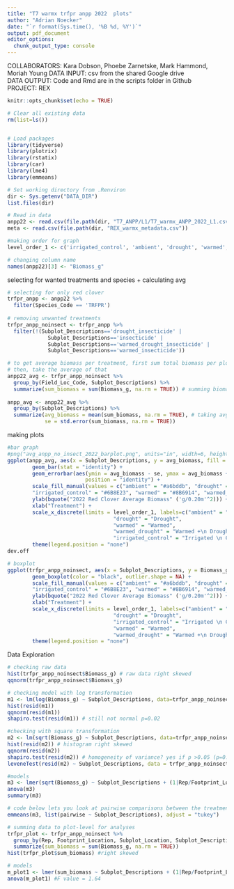 ```yaml
---
title: "T7 warmx trfpr anpp 2022  plots"
author: "Adrian Noecker"
date: "`r format(Sys.time(), '%B %d, %Y')`"
output: pdf_document
editor_options: 
  chunk_output_type: console
---
```


COLLABORATORS: Kara Dobson, Phoebe Zarnetske, Mark Hammond, Moriah Young
DATA INPUT:  csv from the shared Google drive  
DATA OUTPUT: Code and Rmd are in the scripts folder in Github  
PROJECT: REX


```r
knitr::opts_chunk$set(echo = TRUE)
```

```r
# Clear all existing data
rm(list=ls())


# Load packages
library(tidyverse)
library(plotrix)
library(rstatix)
library(car)
library(lme4)
library(emmeans)

# Set working directory from .Renviron
dir <- Sys.getenv("DATA_DIR")
list.files(dir)

# Read in data
anpp22 <- read.csv(file.path(dir, "T7_ANPP/L1/T7_warmx_ANPP_2022_L1.csv")) # 2022 ANPP data
meta <- read.csv(file.path(dir, "REX_warmx_metadata.csv"))

#making order for graph
level_order_1 <- c('irrigated_control', 'ambient', 'drought', 'warmed','warmed_drought')

# changing column name
names(anpp22)[3] <- "Biomass_g"

```

selecting for wanted treatments and species + calculating avg

```r
# selecting for only red clover
trfpr_anpp <- anpp22 %>% 
  filter(Species_Code == 'TRFPR')
  
# removing unwanted treatments
trfpr_anpp_noinsect <- trfpr_anpp %>%
  filter(!(Subplot_Descriptions=='drought_insecticide' |
             Subplot_Descriptions=='insecticide' |
             Subplot_Descriptions=='warmed_drought_insecticide' |
             Subplot_Descriptions=='warmed_insecticide'))

# to get average biomass per treatment, first sum total biomass per plot
# then, take the average of that
anpp22_avg <- trfpr_anpp_noinsect %>%
  group_by(Field_Loc_Code, Subplot_Descriptions) %>% 
  summarize(sum_biomass = sum(Biomass_g, na.rm = TRUE)) # summing biomass per plot
  
anpp_avg <- anpp22_avg %>%   
  group_by(Subplot_Descriptions) %>%
  summarize(avg_biomass = mean(sum_biomass, na.rm = TRUE), # taking avg biomass of each treatment
            se = std.error(sum_biomass, na.rm = TRUE))
```

making plots

```r
#bar graph
#png("avg_anpp_no_insect_2022_barplot.png", units="in", width=6, height=6, res=300)
ggplot(anpp_avg, aes(x = Subplot_Descriptions, y = avg_biomass, fill = Subplot_Descriptions)) +
        geom_bar(stat = "identity") +
        geom_errorbar(aes(ymin = avg_biomass - se, ymax = avg_biomass + se), width = 0.2,
                         position = "identity") +
        scale_fill_manual(values = c("ambient" = "#a6bddb", "drought" = "#2F4F4f", 
        "irrigated_control" = "#6B8E23", "warmed" = "#8B6914", "warmed_drought" = "#9D422E")) +
        ylab(bquote("2022 Red Clover Average Biomass" ('g/0.20m'^2))) +
        xlab("Treatment") +
        scale_x_discrete(limits = level_order_1, labels=c("ambient" = "Ambient",
                                  "drought" = "Drought",
                                  "warmed" = "Warmed",
                                  "warmed_drought" = "Warmed +\n Drought",
                                  "irrigated_control" = "Irrigated \n Control")) +
        theme(legend.position = "none")
dev.off

# boxplot
ggplot(trfpr_anpp_noinsect, aes(x = Subplot_Descriptions, y = Biomass_g, fill = Subplot_Descriptions)) +
        geom_boxplot(color = "black", outlier.shape = NA) +
        scale_fill_manual(values = c("ambient" = "#a6bddb", "drought" = "#2F4F4f", 
        "irrigated_control" = "#6B8E23", "warmed" = "#8B6914", "warmed_drought" = "#9D422E")) +
        ylab(bquote("2022 Red Clover Average Biomass" ('g/0.20m'^2))) +
        xlab("Treatment") +
        scale_x_discrete(limits = level_order_1, labels=c("ambient" = "Ambient",
                                  "drought" = "Drought",
                                  "irrigated_control" = "Irrigated \n Control",
                                  "warmed" = "Warmed",
                                  "warmed_drought" = "Warmed +\n Drought")) +
        theme(legend.position = "none")
```

Data Exploration
```r
# checking raw data
hist(trfpr_anpp_noinsect$Biomass_g) # raw data right skewed
qqnorm(trfpr_anpp_noinsect$Biomass_g)

# checking model with log transformation
m1 <- lm(log(Biomass_g) ~ Subplot_Descriptions, data=trfpr_anpp_noinsect)
hist(resid(m1))
qqnorm(resid(m1))
shapiro.test(resid(m1)) # still not normal p=0.02

#checking with square transformation
m2 <- lm(sqrt(Biomass_g) ~ Subplot_Descriptions, data=trfpr_anpp_noinsect)
hist(resid(m2)) # histogram right skewed
qqnorm(resid(m2))
shapiro.test(resid(m2)) # homogeneity of variance? yes if p >0.05 (p=0.75)
leveneTest(resid(m2) ~ Subplot_Descriptions, data = trfpr_anpp_noinsect) # p=0.36

#models
m3 <- lmer(sqrt(Biomass_g) ~ Subplot_Descriptions + (1|Rep/Footprint_Location), data=trfpr_anpp_noinsect, REML=F)
anova(m3)
summary(m3)

# code below lets you look at pairwise comparisons between the treatments
emmeans(m3, list(pairwise ~ Subplot_Descriptions), adjust = "tukey")

# summing data to plot-level for analyses
trfpr_plot <- trfpr_anpp_noinsect %>%
  group_by(Rep, Footprint_Location, Subplot_Location, Subplot_Descriptions) %>% 
  summarize(sum_biomass = sum(Biomass_g, na.rm = TRUE))
hist(trfpr_plot$sum_biomass) #right skewed 

# models
m_plot1 <- lmer(sum_biomass ~ Subplot_Descriptions + (1|Rep/Footprint_Location), data=trfpr_plot, REML=F)
anova(m_plot1) #F value = 1.64

```

